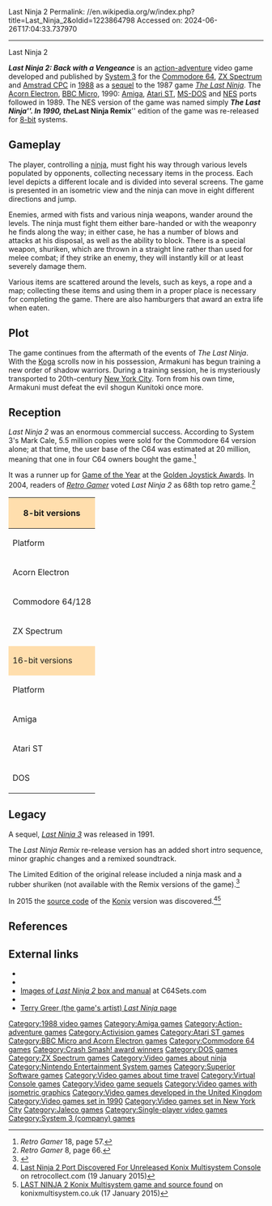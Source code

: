 Last Ninja 2
Permalink: //en.wikipedia.org/w/index.php?title=Last_Ninja_2&oldid=1223864798
Accessed on: 2024-06-26T17:04:33.737970



------
Last Ninja 2
{{Short description|1988 video game}}
{{Use dmy dates|date=December 2018}}
{{lead too short|date=November 2013}}
{{Infobox video game
|title = Last Ninja 2: Back with a Vengeance
|image = Lastninja2-c64 cover01.jpg
|caption = Commodore 64 cover art by [[Joe Roth]]
|developer = [[System 3 (company)|System 3]]<br>[[Beam Software]]
|publisher = [[Activision]]<br>[[Ubi Soft]] <small>(''10 Megahits Vol. 3'')</small><br>[[Ocean Software]] <small>(''100% Dynamite'')</small><br>[[Jaleco]]
|producer = Mark Cale<br>Tim Best
|designer = Mark Cale<br>Tim Best<br>Hugh Riley
|programmer = John Twiddy<br>[[Mev Dinc]]
|artist = Hugh Riley
|composer = Matt Gray<br>Reyn Ouwehand <SMALL>(''Remix'')</SMALL><br>Tania Smith <SMALL>(NES)</SMALL>
|writer = John Twiddy
|series=''[[Last Ninja]]''
|released = {{dts|format=dmy|1988-08-29}}<ref name="cu_release_date">{{cite news | url=http://amr.abime.net/review_13047 | title=Ninja 2 | date=August 1988 | access-date=9 June 2017 | author=Gary Penn | pages=16–17}}</ref> <br> 1990 <small>(''Last Ninja Remix'')</small>
|genre = [[Action-adventure game|Action-adventure]]
|modes = [[Single-player video game|Single player]]
|platforms = '''''Last Ninja 2''''':<br>1988: [[Commodore 64]], [[ZX Spectrum]], [[Amstrad CPC]] <br> 1989: [[Acorn Electron]], [[BBC Micro]], 1990: [[Amiga]], [[Atari ST]], [[MS-DOS]], [[Nintendo Entertainment System|NES]] (as ''The Last Ninja'') <br> 2008: [[Virtual Console]]<br>'''''Last Ninja Remix''''':<br> 1990: Commodore 64, ZX Spectrum, Amstrad CPC
}}

'''''Last Ninja 2: Back with a Vengeance''''' is an [[action-adventure game|action-adventure]] video game developed and published by [[System 3 (company)|System 3]] for the [[Commodore 64]], [[ZX Spectrum]] and [[Amstrad CPC]] in [[1988 in video gaming|1988]] as a [[sequel]] to the 1987 game ''[[The Last Ninja]]''. The [[Acorn Electron]], [[BBC Micro]], 1990: [[Amiga]], [[Atari ST]], [[MS-DOS]] and [[Nintendo Entertainment System|NES]] ports followed in 1989. The NES version of the game was named simply '''''The Last Ninja'''''. In 1990, the '''''Last Ninja Remix''''' edition of the game was re-released for [[8-bit]] systems.

==Gameplay==
The player, controlling a [[ninja]], must fight his way through various levels populated by opponents, collecting necessary items in the process. Each level depicts a different locale and is divided into several screens. The game is presented in an isometric view and the ninja can move in eight different directions and jump.

Enemies, armed with fists and various ninja weapons, wander around the levels. The ninja must fight them either bare-handed or with the weaponry he finds along the way; in either case, he has a number of blows and attacks at his disposal, as well as the ability to block. There is a special weapon, shuriken, which are thrown in a straight line rather than used for melee combat; if they strike an enemy, they will instantly kill or at least severely damage them.

Various items are scattered around the levels, such as keys, a rope and a map; collecting these items and using them in a proper place is necessary for completing the game. There are also hamburgers that award an extra life when eaten.

==Plot==
The game continues from the aftermath of the events of ''The Last Ninja''. With the [[Kōga-ryū|Koga]] scrolls now in his possession, Armakuni has begun training a new order of shadow warriors. During a training session, he is mysteriously transported to 20th-century [[New York City]]. Torn from his own time, Armakuni must defeat the evil shogun Kunitoki once more.

==Reception==
''Last Ninja 2'' was an enormous commercial success. According to System 3's Mark Cale, 5.5 million copies were sold for the Commodore 64 version alone; at that time, the user base of the C64 was estimated at 20 million, meaning that one in four C64 owners bought the game.<ref>''Retro Gamer'' 18, page 57.</ref>

It was a runner up for [[List of Game of the Year awards|Game of the Year]] at the [[Golden Joystick Award]]s. In 2004, readers of ''[[Retro Gamer]]'' voted ''Last Ninja 2'' as 68th top retro game.<ref>''Retro Gamer'' 8, page 66.</ref>

{|class="wikitable"
|-
!colspan="4" style="background: #ffdead;" | 8-bit versions
|-
!Platform !! Magazine !! Score !! Accolade
|-
|Acorn Electron
|''[[Electron User]]''
|9/10
|Golden Game<ref>''Electron User'' 7.5 (Feb 1990)</ref>
|-
|rowspan="5" | Commodore 64/128
|''[[The Games Machine]]''
|93%
|Top Score<ref name=gm>''The Games Machine'' 14 (Jan 1989)</ref>
|-
|''[[Computer + Video Games]]''
|9/10
|C+VG Hit!<ref>''Computer + Video Games'' 81 (Jul 1988)</ref>
|-
|''[[Commodore User]]''
|9/10
|CU Super Star<ref>''Commodore User'' (Aug 1988)</ref>
|-
|[[IGN]]
|7.5/10<ref>[http://uk.retro.ign.com/articles/102/1027741p1.html The Last Ninja 2: Back with a Vengeance Review - Commodore 64/128 Review at IGN]</ref>
|
|- 
|''[[ACE (games magazine)|ACE]]''
|747/1000<ref>{{cite web|url=http://www.worldofspectrum.org/showmag.cgi?mag=ACE/Issue16/Pages/ACE1600105.jpg |title=Archive - Magazine viewer |publisher=World of Spectrum |access-date=2012-07-30}}</ref>
|
|-
|rowspan="4" | ZX Spectrum
| ''[[Sinclair User]]''
|92%<ref>{{cite web|url=http://www.worldofspectrum.org/showmag.cgi?mag=SinclairUser/Issue078/Pages/SinclairUser07800090.jpg |title=Archive - Magazine viewer |publisher=World of Spectrum |access-date=2012-07-30}}</ref>
|
|-
|''[[Your Sinclair]]''
|9/10<ref>{{cite web|url=http://www.ysrnry.co.uk/articles/lastninjaii.htm |title=Last Ninja II |publisher=Ysrnry.co.uk |access-date=2012-07-30}}</ref>
|
|- 
|''[[Crash (magazine)|Crash]]''
|90%
|Crash Smash<ref>{{cite web|url=http://www.worldofspectrum.org/showmag.cgi?mag=Crash/Issue59/Pages/Crash5900189.jpg |title=Archive - Magazine viewer |publisher=World of Spectrum |access-date=2012-07-30}}</ref>
|-
|''[[The Games Machine]]''
|89%
|Top Score<ref name=gm/>
|- 
!colspan="4" style="background: #ffdead;" | 16-bit versions
|-
!Platform !! Magazine !! Score !! Accolade
|-
|rowspan="2" | Amiga
|''[[The Games Machine]]''
|70%<ref name=tgm>''The Games Machine'' 33 (Aug 1990)</ref>
|
|- 
|''[[Amiga Format]]''
|58%<ref>''Amiga Format'' 14 (Sep 1990)</ref>
|
|- 
|rowspan="2" | Atari ST
|''[[Computer + Video Games]]''
|77%<ref name=cvg/>
|
|- 
|''[[The Games Machine]]''
|70%<ref name=tgm/>
|
|- 
|rowspan="2" | DOS
|''[[Computer + Video Games]]''
|76%<ref name=cvg>''Computer + Video Games 106'' (Sep 1990)</ref>
|
|- 
|''[[The Games Machine]]''
|73%<ref>''The Games Machine'' 34 (Sep 1990)</ref>
|
|}

==Legacy==
A sequel, ''[[Last Ninja 3]]'' was released in 1991.

The ''Last Ninja Remix'' re-release version has an added short intro sequence, minor graphic changes and a remixed soundtrack. 

The Limited Edition of the original release included a ninja mask and a rubber shuriken (not available with the Remix versions of the game).<ref>{{cite web|url=http://www.worldofspectrum.org/showmag.cgi?mag=C+VG/Issue081/Pages/CVG08100021.jpg |title=Archive - Magazine viewer |publisher=World of Spectrum |access-date=2012-07-30}}</ref>

In 2015 the [[source code]] of the [[Konix]] version was discovered.<ref>[http://www.retrocollect.com/News/last-ninja-2-port-discovered-for-unreleased-konix-multisystem-console.html Last Ninja 2 Port Discovered For Unreleased Konix Multisystem Console] on retrocollect.com (19 January 2015)</ref><ref>[http://www.konixmultisystem.co.uk/index.php?id=news LAST NINJA 2 Konix Multisystem game and source found] on konixmultisystem.co.uk (17 January 2015)</ref>

==References==
{{Reflist}}

==External links==
* {{moby game|id=/last-ninja-2-back-with-a-vengeance}}
* {{Lemon64 game|id=1489}}
* [http://www.c64sets.com/set.html?id=58 Images of ''Last Ninja 2'' box and manual] at C64Sets.com
* {{WoS game|id=0002827}}
* [http://www.terrygreer.com/lastninja2.html Terry Greer (the game's artist) ''Last Ninja'' page]

{{DEFAULTSORT:Last Ninja 2, The}}
[[Category:1988 video games]]
[[Category:Amiga games]]
[[Category:Action-adventure games]]
[[Category:Activision games]]
[[Category:Atari ST games]]
[[Category:BBC Micro and Acorn Electron games]]
[[Category:Commodore 64 games]]
[[Category:Crash Smash! award winners]]
[[Category:DOS games]]
[[Category:ZX Spectrum games]]
[[Category:Video games about ninja]]
[[Category:Nintendo Entertainment System games]]
[[Category:Superior Software games]]
[[Category:Video games about time travel]]
[[Category:Virtual Console games]]
[[Category:Video game sequels]]
[[Category:Video games with isometric graphics]]
[[Category:Video games developed in the United Kingdom]]
[[Category:Video games set in 1990]]
[[Category:Video games set in New York City]]
[[Category:Jaleco games]]
[[Category:Single-player video games]]
[[Category:System 3 (company) games]]